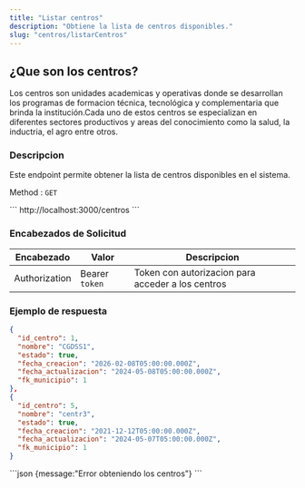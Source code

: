 ```yaml
---
title: "Listar centros"
description: "Obtiene la lista de centros disponibles."
slug: "centros/listarCentros"
---
```



<h2>¿Que son los centros?</h2>

Los centros son unidades academicas y operativas donde se desarrollan los programas de formacion técnica, tecnológica y complementaria que brinda la institución.Cada uno de estos centros se especializan en diferentes sectores productivos y areas del conocimiento como la salud, la inductria, el agro entre otros.


<h3>Descripcion</h3>

Este endpoint permite obtener la lista de centros disponibles en el sistema.

Method : `GET`

<Tabs>
  <TabItem label="Endpoint">
  ```
  http://localhost:3000/centros
  ```
  </TabItem>
</Tabs>


<h3>Encabezados de Solicitud</h3>

| Encabezado | Valor | Descripcion
|----------|-------| -------
| Authorization |  Bearer `token` | Token con autorizacion para acceder a los centros


<h3>Ejemplo de respuesta</h3>

<Tabs>
  <TabItem label="Status 200">

  ```json
{
    "id_centro": 1,
    "nombre": "CGDSS1",
    "estado": true,
    "fecha_creacion": "2026-02-08T05:00:00.000Z",
    "fecha_actualizacion": "2024-05-08T05:00:00.000Z",
    "fk_municipio": 1
  },
  {
    "id_centro": 5,
    "nombre": "centr3",
    "estado": true,
    "fecha_creacion": "2021-12-12T05:00:00.000Z",
    "fecha_actualizacion": "2024-05-07T05:00:00.000Z",
    "fk_municipio": 1
  }
```
  </TabItem>

  <TabItem label="Status 500">
  ```json
  {message:"Error obteniendo los centros"}
  ```
  </TabItem>
</Tabs>




